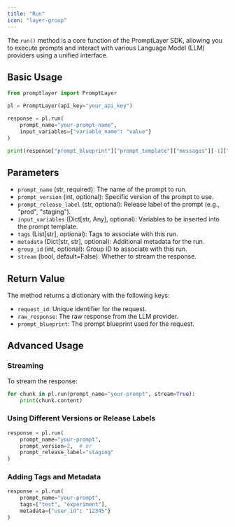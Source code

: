 ```yaml
---
title: "Run"
icon: "layer-group"
---
```


The `run()` method is a core function of the PromptLayer SDK, allowing you to execute prompts and interact with various Language Model (LLM) providers using a unified interface.

## Basic Usage

```python
from promptlayer import PromptLayer

pl = PromptLayer(api_key="your_api_key")

response = pl.run(
    prompt_name="your-prompt-name",
    input_variables={"variable_name": "value"}
)

print(response["prompt_blueprint"]["prompt_template"]["messages"][-1]["content"][0]["text"])
```

## Parameters

- `prompt_name` (str, required): The name of the prompt to run.
- `prompt_version` (int, optional): Specific version of the prompt to use.
- `prompt_release_label` (str, optional): Release label of the prompt (e.g., "prod", "staging").
- `input_variables` (Dict[str, Any], optional): Variables to be inserted into the prompt template.
- `tags` (List[str], optional): Tags to associate with this run.
- `metadata` (Dict[str, str], optional): Additional metadata for the run.
- `group_id` (int, optional): Group ID to associate with this run.
- `stream` (bool, default=False): Whether to stream the response.

## Return Value

The method returns a dictionary with the following keys:

- `request_id`: Unique identifier for the request.
- `raw_response`: The raw response from the LLM provider.
- `prompt_blueprint`: The prompt blueprint used for the request.

## Advanced Usage

### Streaming

To stream the response:

```python
for chunk in pl.run(prompt_name="your-prompt", stream=True):
    print(chunk.content)
```

### Using Different Versions or Release Labels

```python
response = pl.run(
    prompt_name="your-prompt",
    prompt_version=2,  # or
    prompt_release_label="staging"
)
```

### Adding Tags and Metadata

```python
response = pl.run(
    prompt_name="your-prompt",
    tags=["test", "experiment"],
    metadata={"user_id": "12345"}
)
```

